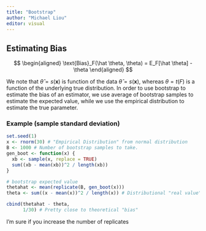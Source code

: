 ```yaml
---
title: "Bootstrap"
author: "Michael Liou"
editor: visual
---
```


## Estimating Bias

$$
\begin{aligned}
\text{Bias}_F(\hat \theta, \theta) = E_F[\hat \theta] - \theta
\end{aligned}
$$

We note that $\hat\theta = s(\mathbf{x})$ is function of the data $\hat\theta = s(\mathbf{x})$, whereas $\theta = t(F)$ is a function of the underlying true distribution. In order to use bootstrap to estimate the bias of an estimator, we use average of bootstrap samples to estimate the expected value, while we use the empirical distribution to estimate the true parameter.

### Example (sample standard deviation)

```r
set.seed(1)
x <- rnorm(30) # "Empirical Distribution" from normal distribution
B <- 1000 # Number of bootstrap samples to take.
gen_boot <- function(x) {
  xb <- sample(x, replace = TRUE)
  sum((xb - mean(xb))^2 / length(xb)) 
}

# bootstrap expected value
thetahat <- mean(replicate(B, gen_boot(x)))
theta <- sum((x - mean(x))^2 / length(x)) # Distributional "real value"

cbind(thetahat - theta,
      1/30) # Pretty close to theoretical "bias"

```

I'm sure if you increase the number of replicates
